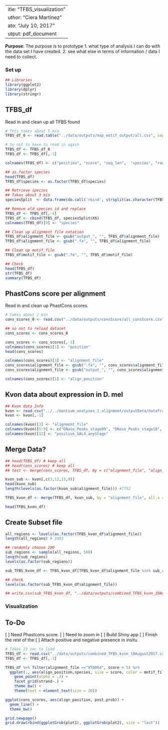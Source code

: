  ---
title: "TFBS_visualization"
author: "Ciera Martinez"
date: "July 10, 2017"
output: pdf_document
---

**Purpose**: The purpose is to prototype 
1. what type of analysis I can do with the data set I have created. 
2. see what else in terms of information / data I need to collect.

### Set up 
```r
## Libraries
library(ggplot2)
library(dplyr)
library(stringr)
```

## TFBS_df

Read in and clean up all TFBS found 
```r
# This takes about 5 min
TFBS_df_0 <- read.table("../data/outputs/map_motif_output/all.csv", sep = "\t", header = FALSE)

# So not to have to read in again
TFBS_df <- TFBS_df_0
TFBS_df <- TFBS_df[,-1]

colnames(TFBS_df) <- c("position", "score",	"seq_len",	"species", "raw_position",	"strand",	"align_position",	"alignment_file", "motif_file")

## as.factor species
head(TFBS_df)
TFBS_df$species <- as.factor(TFBS_df$species)

## Retrieve species
## Takes about 3 min
speciesSplit  <- data.frame(do.call('rbind', strsplit(as.character(TFBS_df$species), split = "|", fixed = TRUE)))

## Remove old species id and replace
TFBS_df <- TFBS_df[,-4]
TFBS_df <- cbind(TFBS_df, speciesSplit$X6)
colnames(TFBS_df)[9] <- "species"

## Clean up alignment file notation
TFBS_df$alignment_file <- gsub("output_", "", TFBS_df$alignment_file) 
TFBS_df$alignment_file <- gsub(".fa", "", TFBS_df$alignment_file)

## Clean up motif_file
TFBS_df$motif_file <- gsub(".fm", "", TFBS_df$motif_file)

## Check
head(TFBS_df)
str(TFBS_df)
summary(TFBS_df)
```

## PhastCons score per alignment

Read in and clean up PhastCons scores.

```r
# takes about 2 min
cons_scores_0 <- read.csv("../data/outputs/consScore/all_consScore.csv")

## so not to reload dataset
cons_scores <- cons_scores_0

cons_scores <- cons_scores[,-1]
colnames(cons_scores)[1] <- "position"
head(cons_scores)

colnames(cons_scores)[3] <- "alignment_file"
cons_scores$alignment_file <- gsub(".fa", "", cons_scores$alignment_file)
cons_scores$alignment_file <- gsub("output_", "", cons_scores$alignment_file) 

colnames(cons_scores)[1] <- "align_position"
```

## Kvon data about expression in D. mel

```r
## Kvon data Info
kvon <- read.csv("../../montium_analyses_1_alignment/outputData/dataframe/kvonMergedWithThomasStageSpecific_15November2016.csv", header=T, na.strings=c("","NA"), check.names = TRUE)
kvon <- kvon[,-1]

colnames(kvon)[3] <- "alignment_file"
colnames(kvon)[5:9] <- c("DNase_Peaks_stage09", "DNase_Peaks_stage10", "DNase_Peaks_stage11", "DNase_Peaks_stage14", "DNase_Peaks_sumStages")
colnames(kvon)[12] <- "positive_GAL4_anyStage"
```

## Merge Data?

```r
## head(TFBS_df) # keep all
## head(cons_scores) # keep all
## test <- merge(cons_scores, TFBS_df, by = c("alignment_file", "align_position"))

kvon_sub <- kvon[,c(3,12,13,9)]
head(kvon_sub)
length(levels(as.factor(kvon_sub$alignment_file))) #7792

TFBS_kvon_df <- merge(TFBS_df, kvon_sub, by = "alignment_file", all.x = TRUE)

head(TFBS_kvon_df)
```

## Create Subset file

```r

all_regions <- levels(as.factor(TFBS_kvon_df$alignment_file))
length(all_regions) # 3483

## randomly choose 200
sub_regions <- sample(all_regions, 500)
length(sub_regions)
levels(as.factor(sub_regions))

sub_TFBS_kvon_df <- TFBS_kvon_df[TFBS_kvon_df$alignment_file %in% sub_regions,]

## check
levels(as.factor(sub_TFBS_kvon_df$alignment_file))

## write.csv(sub_TFBS_kvon_df, "../data/outputs/combined_TFBS_kvon_10August2017.csv")
```

### Visualization

## To-Do

[ ] Need Phastcons score. 
[ ] Need to zoom in 
[ ] Build Shiny app
[ ] Finish the rest of the 
[ ] Attach positive and negative presence in insitu

```r
# Takes 23 sec to load
TFBS_df <- read.csv("../data/outputs/combined_TFBS_kvon_10August2017.csv")
TFBS_df <- TFBS_df[,-1]

TFBS_df %>% filter(alignment_file =="VT0004", score > 5) %>% 
  ggplot(., aes(align_position,species, size = score, color = motif_file)) +
    geom_point(alpha = .3) + 
    facet_grid(strand~.) +
    theme_bw() +
    theme(text = element_text(size = 20)) 

ggplot(cons_scores, aes(align_position, post.prob)) + 
  geom_line() +
  theme_bw()

grid.newpage()
grid.draw(rbind(ggplotGrob(plot1), ggplotGrob(plot2), size = "last"))
```


